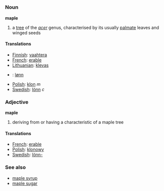 {{wikipedia}}
=={{en}}==
===Noun===
'''maple'''
#a [[tree]] of the ''[[acer]]'' genus, characterised by its usually [[palmate]] leaves and winged seeds

====Translations====
* [[Finnish]]: [[vaahtera]]
* [[French]]: [[erable]]
* [[Lithuanian]]: [[klevas]]
* {{no}}: [[lønn]]
* [[Polish]]: [[klon]] ''m''
* [[Swedish]]: [[lönn]] ''c''

===Adjective===
'''maple'''
#deriving from or having a characteristic of a maple tree

====Translations====
* [[French]]: [[erable]]
* [[Polish]]: [[klonowy]]
* [[Swedish]]: [[lönn-]]

===See also===
*[[maple syrup]]
*[[maple sugar]]